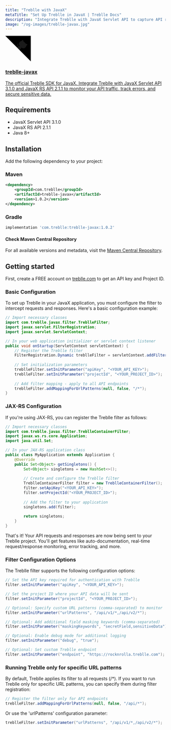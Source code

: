 ```yaml
---
title: "Treblle with JavaX"
metaTitle: "Set Up Treblle in JavaX | Treblle Docs"
description: "Integrate Treblle with JavaX Servlet API to capture API requests, track errors, and improve visibility. Learn how to set up Treblle for real-time API insights."
image: "/og-images/treblle-javax.jpg"
---
```


<div className="max-w-full mx-auto shadow-lg rounded-lg overflow-hidden">
  <a href="https://central.sonatype.com/artifact/com.treblle/treblle-javax/overview" title="View source on Maven Central Repository" aria-label="View source on Maven Central Repository" className="relative no-underline">
    <div>
      <svg width="80" height="80" viewBox="0 0 250 250" style={{ fill: '#151513', color: '#fff', position: 'absolute', top: 0, border: 0, right: 0 }} aria-hidden="true">
        <path d="M0,0 L115,115 L130,115 L142,142 L250,250 L250,0 Z"></path>
        <path d="M128.3,109.0 C113.8,99.7 119.0,89.6 119.0,89.6 C122.0,82.7 120.5,78.6 120.5,78.6 C119.2,72.0 123.4,76.3 123.4,76.3 C127.3,80.9 125.5,87.3 125.5,87.3 C122.9,97.6 130.6,101.9 134.4,103.2" fill="currentColor" style={{ transformOrigin: '130px 106px' }} className="octo-arm"></path>
        <path d="M115.0,115.0 C114.9,115.1 118.7,116.5 119.8,115.4 L133.7,101.6 C136.9,99.2 139.9,98.4 142.2,98.6 C133.8,88.0 127.5,74.4 143.8,58.0 C148.5,53.4 154.0,51.2 159.7,51.0 C160.3,49.4 163.2,43.6 171.4,40.1 C171.4,40.1 176.1,42.5 178.8,56.2 C183.1,58.6 187.2,61.8 190.9,65.4 C194.5,69.0 197.7,73.2 200.1,77.6 C213.8,80.2 216.3,84.9 216.3,84.9 C212.7,93.1 206.9,96.0 205.4,96.6 C205.1,102.4 203.0,107.8 198.3,112.5 C181.9,128.9 168.3,122.5 157.7,114.1 C157.9,116.9 156.7,120.9 152.7,124.9 L141.0,136.5 C139.8,137.7 141.6,141.9 141.8,141.8 Z" fill="currentColor" className="octo-body"></path>
      </svg>
    </div>
    <div className="grid grid-cols-4 gap-4 px-2 py-2">
      <div className="col-span-4">
        <h3 className="text-xl font-semibold">treblle-javax</h3>
        <p className="text-sm font-medium">
          The official Treblle SDK for JavaX. Integrate Treblle with JavaX Servlet API 3.1.0 and JavaX RS API 2.1.1 to monitor your API traffic, track errors, and secure sensitive data.
        </p>
      </div>
    </div>
  </a>
</div>

## Requirements

- JavaX Servlet API 3.1.0
- JavaX RS API 2.1.1
- Java 8+

## Installation

Add the following dependency to your project:

### Maven

```xml
<dependency>
    <groupId>com.treblle</groupId>
    <artifactId>treblle-javax</artifactId>
    <version>1.0.2</version>
</dependency>
```

### Gradle

```gradle
implementation 'com.treblle:treblle-javax:1.0.2'
```

#### Check Maven Central Repository
For all available versions and metadata, visit the [Maven Central Repository](https://central.sonatype.com/artifact/com.treblle/treblle-javax/overview).

## Getting started
First, create a FREE account on [treblle.com](treblle.com) to get an API key and Project ID.

### Basic Configuration
To set up Treblle in your JavaX application, you must configure the filter to intercept requests and responses. Here's a basic configuration example:

```java
// Import necessary classes
import com.treblle.javax.filter.TreblleFilter;
import javax.servlet.FilterRegistration;
import javax.servlet.ServletContext;

// In your web application initializer or servlet context listener
public void onStartup(ServletContext servletContext) {
    // Register the Treblle filter
    FilterRegistration.Dynamic treblleFilter = servletContext.addFilter("treblleFilter", TreblleFilter.class);
    
    // Set initialization parameters
    treblleFilter.setInitParameter("apiKey", "<YOUR_API_KEY>");
    treblleFilter.setInitParameter("projectId", "<YOUR_PROJECT_ID>");
    
    // Add filter mapping - apply to all API endpoints
    treblleFilter.addMappingForUrlPatterns(null, false, "/*");
}
```

### JAX-RS Configuration

If you're using JAX-RS, you can register the Treblle filter as follows:

```java
// Import necessary classes
import com.treblle.javax.filter.TreblleContainerFilter;
import javax.ws.rs.core.Application;
import java.util.Set;

// In your JAX-RS application class
public class MyApplication extends Application {
    @Override
    public Set<Object> getSingletons() {
        Set<Object> singletons = new HashSet<>();
        
        // Create and configure the Treblle filter
        TreblleContainerFilter filter = new TreblleContainerFilter();
        filter.setApiKey("<YOUR_API_KEY>");
        filter.setProjectId("<YOUR_PROJECT_ID>");
        
        // Add the filter to your application
        singletons.add(filter);
        
        return singletons;
    }
}
```

That's it! Your API requests and responses are now being sent to your Treblle project. You'll get features like auto-documentation, real-time request/response monitoring, error tracking, and more.

### Filter Configuration Options

The Treblle filter supports the following configuration options:

```java
// Set the API key required for authentication with Treblle
filter.setInitParameter("apiKey", "<YOUR_API_KEY>");

// Set the project ID where your API data will be sent
filter.setInitParameter("projectId", "<YOUR_PROJECT_ID>");

// Optional: Specify custom URL patterns (comma-separated) to monitor
filter.setInitParameter("urlPatterns", "/api/v1/*,/api/v2/*");

// Optional: Add additional field masking keywords (comma-separated)
filter.setInitParameter("maskingKeywords", "secretField,sensitiveData");

// Optional: Enable debug mode for additional logging
filter.setInitParameter("debug", "true");

// Optional: Set custom Treblle endpoint 
filter.setInitParameter("endpoint", "https://rocknrolla.treblle.com");
```

### Running Treblle only for specific URL patterns

By default, Treblle applies its filter to all requests (/*). If you want to run Treblle only for specific URL patterns, you can specify them during filter registration:

```java
// Register the filter only for API endpoints
treblleFilter.addMappingForUrlPatterns(null, false, "/api/*");
```

Or use the 'urlPatterns' configuration parameter:

```java
treblleFilter.setInitParameter("urlPatterns", "/api/v1/*,/api/v2/*");
```